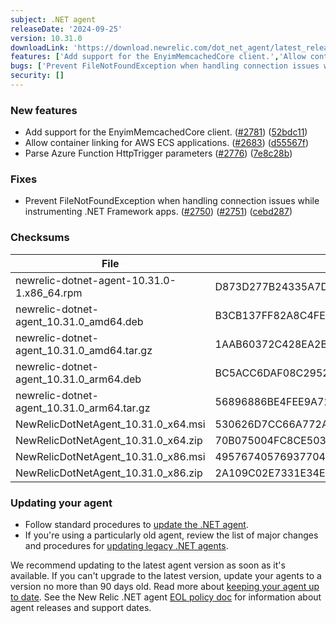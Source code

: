 ```yaml
---
subject: .NET agent
releaseDate: '2024-09-25'
version: 10.31.0
downloadLink: 'https://download.newrelic.com/dot_net_agent/latest_release'
features: ['Add support for the EnyimMemcachedCore client.','Allow container linking for AWS ECS applications.','Parse Azure Function HttpTrigger parameters.']
bugs: ['Prevent FileNotFoundException when handling connection issues while instrumenting .NET Framework apps.']
security: []
---
```


### New features

* Add support for the EnyimMemcachedCore client. ([#2781](https://github.com/newrelic/newrelic-dotnet-agent/issues/2781)) ([52bdc11](https://github.com/newrelic/newrelic-dotnet-agent/commit/52bdc11a5194074afb2e6f806ab764c8aca39051))
* Allow container linking for AWS ECS applications. ([#2683](https://github.com/newrelic/newrelic-dotnet-agent/issues/2683)) ([d55567f](https://github.com/newrelic/newrelic-dotnet-agent/commit/d55567fb4674ea64443ac4a96e7d3f7f81dc3c97))
* Parse Azure Function HttpTrigger parameters ([#2776](https://github.com/newrelic/newrelic-dotnet-agent/issues/2776)) ([7e8c28b](https://github.com/newrelic/newrelic-dotnet-agent/commit/7e8c28bbbcb97c62d0da0db6e1affcae2ff445b1))

### Fixes

* Prevent FileNotFoundException when handling connection issues while instrumenting .NET Framework apps. ([#2750](https://github.com/newrelic/newrelic-dotnet-agent/issues/2750)) ([#2751](https://github.com/newrelic/newrelic-dotnet-agent/issues/2751)) ([cebd287](https://github.com/newrelic/newrelic-dotnet-agent/commit/cebd28703224afed1fda24cb984657eb86f4b51d))

### Checksums
| File | SHA - 256  Hash |
| ---| ---|
| newrelic-dotnet-agent-10.31.0-1.x86_64.rpm | D873D277B24335A7D85CEDC0F91F0B9F336D1D68E228201523E5D02150818CDF |
| newrelic-dotnet-agent_10.31.0_amd64.deb | B3CB137FF82A8C4FE1CA1DDA02055358261C5038E60A6BCCA7420398CDBE8C28 |
| newrelic-dotnet-agent_10.31.0_amd64.tar.gz | 1AAB60372C428EA2B7BFD6886ADDF8A86F30FEC8043B50E15446B56B967D3081 |
| newrelic-dotnet-agent_10.31.0_arm64.deb | BC5ACC6DAF08C29529DE8406EF0A2CE4F808EC108C8B217AA7DC41D5C825401D |
| newrelic-dotnet-agent_10.31.0_arm64.tar.gz | 56896886BE4FEE9A72EC92593603DECCB18AF4AEC3102FFAB522ED482B34C5E3 |
| NewRelicDotNetAgent_10.31.0_x64.msi | 530626D7CC66A772A5FEE3C6EC04FEC48B07264F15854B66EAC557097B6E4723 |
| NewRelicDotNetAgent_10.31.0_x64.zip | 70B075004FC8CE503FD43C8056694C5747F2B8B914E21CADB031C5F2F98B0FD5 |
| NewRelicDotNetAgent_10.31.0_x86.msi | 4957674057693770433D32D8765209434640F23A797EFB6FE251B2A2013FD391 |
| NewRelicDotNetAgent_10.31.0_x86.zip | 2A109C02E7331E34EA3BFAD66B17EF607FF458F3DF3C287B66DE619F57C9AC0F |


### Updating your agent

* Follow standard procedures to [update the .NET agent](/docs/agents/net-agent/installation-configuration/update-net-agent).
* If you're using a particularly old agent, review the list of major changes and procedures for [updating legacy .NET agents](/docs/apm/agents/net-agent/installation/update-net-agent/#updating_older_net).

We recommend updating to the latest agent version as soon as it's available. If you can't upgrade to the latest version, update your agents to a version no more than 90 days old. Read more about [keeping your agent up to date](/docs/new-relic-solutions/new-relic-one/install-configure/update-new-relic-agent).
See the New Relic .NET agent [EOL policy doc](/docs/apm/agents/net-agent/getting-started/net-agent-eol-policy) for information about agent releases and support dates.

